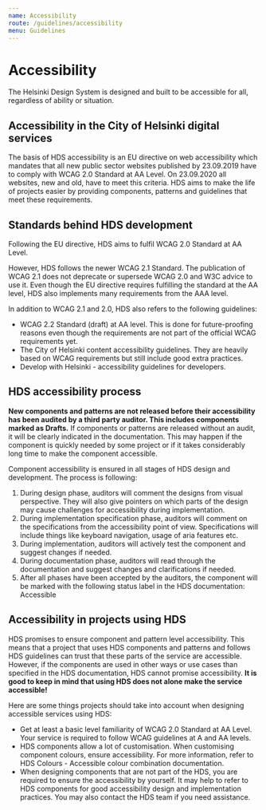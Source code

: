 ```yaml
---
name: Accessibility
route: /guidelines/accessibility
menu: Guidelines
---
```




# Accessibility

<LargeParagraph>The Helsinki Design System is designed and built to be accessible for all, regardless of ability or situation.</LargeParagraph>


## Accessibility in the City of Helsinki digital services
<p>The basis of HDS accessibility is <Link href="https://eur-lex.europa.eu/eli/dir/2016/2102/oj" external>an EU directive on web accessibility</Link> which mandates that all new public sector websites published by 23.09.2019 have to comply with <Link href="https://www.w3.org/TR/WCAG20/" external>WCAG 2.0 Standard at AA Level</Link>. On 23.09.2020 all websites, new and old, have to meet this criteria. HDS aims to make the life of projects easier by providing components, patterns and guidelines that meet these requirements.</p>

## Standards behind HDS development

<p>Following the EU directive, HDS aims to fulfil <Link href="https://www.w3.org/TR/WCAG20/" external>WCAG 2.0 Standard at AA Level</Link>.</p>

<p>However, HDS follows the newer <Link href="https://www.w3.org/TR/WCAG21/" external>WCAG 2.1 Standard</Link>. The publication of WCAG 2.1 does not deprecate or supersede WCAG 2.0 and W3C advice to use it. Even though the EU directive requires fulfilling the standard at the AA level, HDS also implements many requirements from the AAA level.</p>

In addition to WCAG 2.1 and 2.0, HDS also refers to the following guidelines:
- <Link href="https://www.w3.org/TR/WCAG22/" external>WCAG 2.2 Standard (draft) at AA level</Link>. This is done for future-proofing reasons even though the requirements are not part of the official WCAG requirements yet.
- <Link href="https://www.hel.fi/static/liitteet/kanslia/TPR/opas_saavutettavaan_sisaltoon_EN.pdf" external>The City of Helsinki content accessibility guidelines</Link>. They are heavily based on WCAG requirements but still include good extra practices.
- <Link href="https://dev.hel.fi/accessibility" external>Develop with Helsinki - accessibility guidelines for developers</Link>.

## HDS accessibility process
**New components and patterns are not released before their accessibility has been audited by a third party auditor. This includes components marked as Drafts.** If components or patterns are released without an audit, it will be clearly indicated in the documentation. This may happen if the component is quickly needed by some project or if it takes considerably long time to make the component accessible.

Component accessibility is ensured in all stages of HDS design and development. The process is following:
1. During design phase, auditors will comment the designs from visual perspective. They will also give pointers on which parts of the design may cause challenges for accessibility during implementation.
2. During implementation specification phase, auditors will comment on the specifications from the accessibility point of view. Specifications will include things like keyboard navigation, usage of aria features etc.
3. During implementation, auditors will actively test the component and suggest changes if needed.
4. During documentation phase, auditors will read through the documentation and suggest changes and clarifications if needed.
5. After all phases have been accepted by the auditors, the component will be marked with the following status label in the HDS documentation: <StatusLabel type="success">Accessible</StatusLabel> 

## Accessibility in projects using HDS
HDS promises to ensure component and pattern level accessibility. This means that a project that uses HDS components and patterns and follows HDS guidelines can trust that these parts of the service are accessible. However, if the components are used in other ways or use cases than specified in the HDS documentation, HDS cannot promise accessibility. **It is good to keep in mind that using HDS does not alone make the service accessible!**

Here are some things projects should take into account when designing accessible services using HDS:
- Get at least a basic level familiarity of <Link href="https://www.w3.org/TR/WCAG20/" external>WCAG 2.0 Standard at AA Level</Link>. Your service is required to follow WCAG guidelines at A and AA levels.
- HDS components allow a lot of customisation. When customising component colours, ensure accessibility. For more information, refer to <Link href="/design-tokens/colour#accessible-colour-combinations">HDS Colours - Accessible colour combination documentation</Link>.
- When designing components that are not part of the HDS, you are required to ensure the accessibility by yourself. It may help to refer to HDS components for good accessibility design and implementation practices. You may also contact the HDS team if you need assistance.

